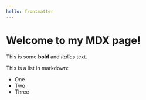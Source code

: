 ---
hello: frontmatter
---

# Welcome to my MDX page!
 
This is some **bold** and _italics_ text.
 
This is a list in markdown:
 
- One
- Two
- Three